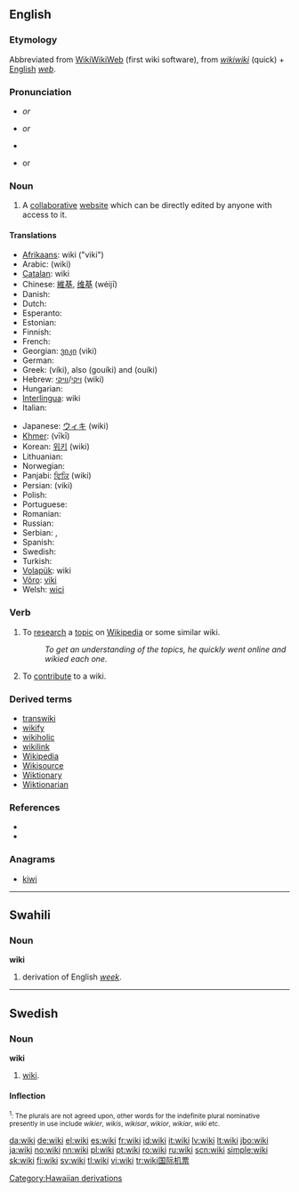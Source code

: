 {{was wotd|2006|December|31}}
{{see|Wiki}}
==English==

{{wikipedia}}

===Etymology===
Abbreviated from [[w:WikiWikiWeb|WikiWikiWeb]] (first wiki software), from {{Haw.}} ''[[wikiwiki]]'' (quick) + [[English]] ''[[web]]''.

===Pronunciation===
* {{IPA|/ˈwɪ.ki/}} ''or'' {{IPAchar|/ˈwi.ki/}}
* {{enPR|(wĭʹkē)}} ''or'' {{AHDchar|(wēʹkē)}}
* {{audio|en-us-wiki.ogg|Audio (US)}}
* {{rhymes|ɪki}} or {{IPAchar|[[Rhymes:English:-iːki|-iːki]]}}

===Noun===
{{en-noun}}

# A [[collaborative]] [[website]] which can be directly edited by anyone with access to it.

====Translations====
{{trans-top|''n.'' collaborative website}}
* [[Afrikaans]]: wiki ("viki")
* Arabic: {{Arab|[[ويكي]]}} (wiki)
* [[Catalan]]: wiki
* Chinese: [[維基]], [[维基]] (wéijī)
* Danish: {{t-|da|wiki}}
* Dutch: {{t-|nl|wiki}}
* Esperanto: {{t-|eo|vikio|xs=Esperanto}}
* Estonian: {{t-|et|viki}}
* Finnish: {{t+|fi|wiki}}
* French: {{t+|fr|wiki|m}}
* Georgian: [[ვიკი]] (viki)
* German: {{t+|de|Wiki|n}}
* Greek: {{t+|el|βίκι|n|sc=Grek}} (víki), also {{t|el|γουίκι|n|sc=Grek}} (gouíki) and {{t|el|ουίκι|n|sc=Grek}} (ouíki)
* Hebrew: [[ויקי]]/[[וויקי]] (wiki)
* Hungarian: {{t-|hu|viki}}
* [[Interlingua]]: wiki
* Italian: {{t+|it|wiki}}
{{trans-mid}}
* Japanese: [[ウィキ]] (wiki)
* [[Khmer]]: {{Khmr|[[វីគី]]}} (vīkī)
* Korean: [[위키]] (wiki)
* Lithuanian: {{t+|lt|viki|xs=Lithuanian}}
* Norwegian: {{t+|no|wiki}}
* Panjabi: [[ਵਿਕਿ]] (wiki)
* Persian: {{fa-Arab|[[ویکی]]}} (viki)
* Polish: {{t+|pl|wiki}}
* Portuguese: {{t+|pt|wiki}}
* Romanian: {{t+|ro|wiki}}
* Russian: {{t+|ru|вики|tr=víki|sc=Cyrl}}
* Serbian: {{t-|sr|вики|sc=Cyrl}}, {{t-|sr|viki}}
* Spanish: {{t+|es|wiki}}
* Swedish: {{t+|sv|wiki}}
* Turkish: {{t+|tr|viki}}
* [[Volapük]]: wiki
* [[Võro]]: [[viki#Võro|viki]]
* Welsh: [[wici]]
{{trans-bottom}}

===Verb===
{{en-verb|wiki}}

# {{transitive}} To [[research]] a [[topic]] on [[Wikipedia]] or some similar wiki.
#: ''To get an understanding of the topics, he quickly went online and wikied each one.''
# {{intransitive}} To [[contribute]] to a wiki.

===Derived terms===
* [[transwiki]]
* [[wikify]]
* [[wikiholic]]
* [[wikilink]]
* [[Wikipedia]]
* [[Wikisource]]
* [[Wiktionary]]
* [[Wiktionarian]]

===References===
* {{R:American Heritage 2000|wiki}}
* {{R:Webster's New Millennium|wiki}}

===Anagrams===
* [[kiwi]]

----

==Swahili==

===Noun===
'''wiki'''

# derivation of English ''[[week]]''.

----

==Swedish==

===Noun===
'''wiki''' {{IPA|viːkɪ, vɪkɪ, wiːkɪ, wɪkɪ}}

# [[#English|wiki]].

====Inflection====
{{sv-noun|gender=Common|wiki|wikin|wikier|wikierna|wikis|wikins|wikiers|wikiernas}}
<small><sup>1</sup>: The plurals are not agreed upon, other words for the indefinite plural nominative presently in use include ''wikier'', ''wikis'', ''wikisar'', ''wikior'', ''wikiar'', ''wiki'' etc.</small>

[[Category:Hawaiian derivations]]

[[da:wiki]]
[[de:wiki]]
[[el:wiki]]
[[es:wiki]]
[[fr:wiki]]
[[id:wiki]]
[[it:wiki]]
[[lv:wiki]]
[[lt:wiki]]
[[jbo:wiki]]
[[ja:wiki]]
[[no:wiki]]
[[nn:wiki]]
[[pl:wiki]]
[[pt:wiki]]
[[ro:wiki]]
[[ru:wiki]]
[[scn:wiki]]
[[simple:wiki]]
[[sk:wiki]]
[[fi:wiki]]
[[sv:wiki]]
[[tl:wiki]]
[[vi:wiki]]
[[tr:wiki]][http://www.guojijipiao.bj.cn/ 国际机票]
